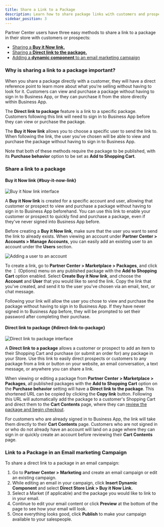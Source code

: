 ```yaml
---
title: Share a Link to a Package
description: Learn how to share package links with customers and prospects using different methods.
sidebar_position: 3
---
```


Partner Center users have three easy methods to share a link to a package in their store with customers or prospects:

- [Sharing a **Buy it Now link.**](#buy-it-now-link)
- [Sharing a **Direct link to the package.**](#direct-link-to-package)
- [Adding a **dynamic component** to an email marketing campaign](#link-to-a-package-in-an-email-marketing-campaign)

### Why is sharing a link to a package important?

When you share a package directly with a customer, they will have a direct reference point to learn more about what you're selling without having to look for it. Customers can view and purchase a package without having to sign in to Business App, or they can purchase it from the store directly within Business App. 

The **Direct link to package** feature is a link to a specific package. Customers following this link will need to sign in to Business App before they can view or purchase the package.

The **Buy it Now link** allows you to choose a specific user to send the link to. When following the link, the user you've chosen will be able to view and purchase the package without having to sign in to Business App.

Note that both of these methods require the package to be published, with its **Purchase behavior** option to be set as **Add to Shopping Cart**.

### Share a link to a package

#### Buy it Now link {#buy-it-now-link}

![Buy it Now link interface](/img/marketplace/packages/buy-it-now-link.jpg)

A **Buy it Now link** is created for a specific account and user, allowing that customer or prospect to view and purchase a package without having to sign in to Business App beforehand. You can use this link to enable your customer or prospect to quickly find and purchase a package, even if they've never signed into Business App before.

Before creating a **Buy it Now link**, make sure that the user you want to send the link to already exists. When viewing an account under **Partner Center > Accounts > Manage Accounts**, you can easily add an existing user to an account under the **Users** section. 

![Adding a user to an account](/img/marketplace/packages/add-user-to-account.jpg)

To create a link, go to **Partner Center > Marketplace > Packages**, and click the **⋮** (Options) menu on any published package with the **Add to Shopping Cart** option enabled. Select **Create Buy it Now link**, and choose the **Account** and **User** that you would like to send the link. Copy the link that you've created, and send it to the user you've chosen via an email, text, or chat message. 

Following your link will allow the user you chose to view and purchase the package without having to sign in to Business App. If they have never signed in to Business App before, they will be prompted to set their password after completing their purchase.

#### Direct link to package {#direct-link-to-package}

![Direct link to package interface](/img/marketplace/packages/direct-link-to-package.jpg)

A **Direct link to a package** allows a customer or prospect to add an item to their Shopping Cart and purchase (or submit an order for) any package in your Store. Use this link to easily direct prospects or customers to any package from a link or button on your website, an email conversation, a text message, or anywhere you can share a link.

When viewing or editing a package from **Partner Center > Marketplace > Packages**, all published packages with the **Add to Shopping Cart** option on the **Purchase behavior** setting will have a **Direct link to the package**. This shortened URL can be copied by clicking the **Copy link** button. Following this URL will automatically add the package to a customer's Shopping Cart and direct them to the **Cart Contents** page, where they can [review the package and begin checkout](/marketplace/marketplace-packages/checkout-and-purchase-packages).

For customers who are already signed in to Business App, the link will take them directly to their **Cart Contents** page. Customers who are not signed in or who do not already have an account will land on a page where they can sign in or quickly create an account before reviewing their **Cart Contents** page.

### Link to a Package in an Email marketing Campaign

To share a direct link to a package in an email campaign:

1. Go to **Partner Center > Marketing** and create an email campaign or edit an existing campaign.
2. While editing an email in your campaign, click **Insert Dynamic Component** and select **Direct Store Link > Buy it Now Link.**
3. Select a Market (if applicable) and the package you would like to link to in your email.
4. Continue to edit your email content or click **Preview** at the bottom of the page to see how your email will look.
5. Once everything looks good, click **Publish** to make your campaign available to your salespeople.